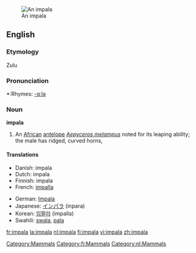 {{see|Impala}}
[[Image:Black-faced impala.jpg|thumb|An impala]]
==English==

{{wikipedia}}

===Etymology===
Zulu

===Pronunciation===
*:Rhymes: [[Rhymes:English:-ɑːlə|-ɑːlə]]

===Noun===
'''impala'''

# An [[African]] [[antelope]] ''[[Aepyceros melampus]]'' noted for its leaping ability; the male has ridged, curved horns,

====Translations====
{{top}}
*Danish: impala {{g|Danish}}
*Dutch: impala {{m}}
*Finnish: impala
*French: [[impalla]] {{m}}
{{mid}}
*German: [[Impala]] {{f}}
*Japanese: [[インパラ]] (inpara)
*Korean: [[임팔라]] (impalla)
*Swahili: [[swala]], [[pala]]
{{bottom}}

[[Category:Mammals]]
[[Category:fi:Mammals]]
[[Category:nl:Mammals]]

[[fr:impala]]
[[la:impala]]
[[nl:impala]]
[[fi:impala]]
[[vi:impala]]
[[zh:impala]]